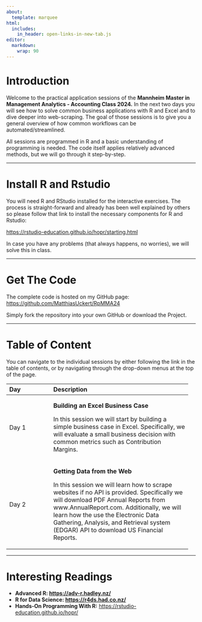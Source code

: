 ```yaml
---
about:
  template: marquee
html:
  includes:
    in_header: open-links-in-new-tab.js
editor: 
  markdown: 
    wrap: 90
---
```


# Introduction

Welcome to the practical application sessions of the **Mannheim Master in Management
Analytics - Accounting Class 2024.** In the next two days you will see how to solve common
business applications with R and Excel and to dive deeper into web-scraping. The goal of
those sessions is to give you a general overview of how common workflows can be
automated/streamlined.

All sessions are programmed in R and a basic understanding of programming is needed. The
code itself applies relatively advanced methods, but we will go through it step-by-step.

------------------------------------------------------------------------------------------

# Install R and Rstudio

You will need R and RStudio installed for the interactive exercises. The process is
straight-forward and already has been well explained by others so please follow that link
to install the necessary components for R and Rstudio:

<https://rstudio-education.github.io/hopr/starting.html>

In case you have any problems (that always happens, no worries), we will solve this in
class.

------------------------------------------------------------------------------------------

# Get The Code

The complete code is hosted on my GitHub page: <https://github.com/MatthiasUckert/RpMMA24>

Simply fork the repository into your own GitHub or download the Project.

------------------------------------------------------------------------------------------

# Table of Content

You can navigate to the individual sessions by either following the link in the table of
contents, or by navigating through the drop-down menus at the top of the page.

+----------------+---------------------------------------------------+
| Day            | Description                                       |
+:===============+:==================================================+
| Day 1          | **Building an Excel Business Case**               |
|                |                                                   |
|                | In this session we will start by building a       |
|                | simple business case in Excel. Specifically, we   |
|                | will evaluate a small business decision with      |
|                | common metrics such as Contribution Margins.      |
+----------------+---------------------------------------------------+
| Day 2          | **Getting Data from the Web**                     |
|                |                                                   |
|                | In this session we will learn how to scrape       |
|                | websites if no API is provided. Specifically we   |
|                | will download PDF Annual Reports from             |
|                | www.AnnualReport.com. Additionally, we will learn |
|                | how the use the Electronic Data Gathering,        |
|                | Analysis, and Retrieval system (EDGAR) API to     |
|                | download US Financial Reports.                    |
+----------------+---------------------------------------------------+

------------------------------------------------------------------------------------------

# Interesting Readings

-   **Advanced R: <https://adv-r.hadley.nz/>**
-   **R for Data Science: <https://r4ds.had.co.nz/>**
-   **Hands-On Programming With R:** <https://rstudio-education.github.io/hopr/>
